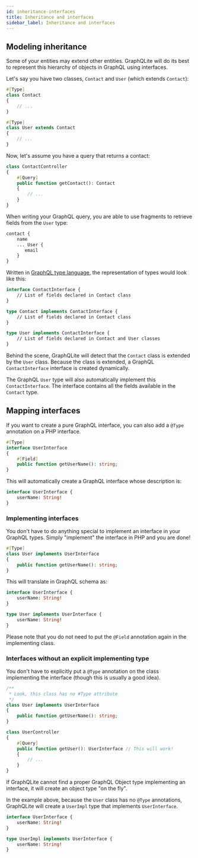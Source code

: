 ```yaml
---
id: inheritance-interfaces
title: Inheritance and interfaces
sidebar_label: Inheritance and interfaces
---
```



## Modeling inheritance

Some of your entities may extend other entities. GraphQLite will do its best to represent this hierarchy of objects in GraphQL using interfaces.

Let's say you have two classes, `Contact` and `User` (which extends `Contact`):


```php
#[Type]
class Contact
{
    // ...
}

#[Type]
class User extends Contact
{
    // ...
}
```

Now, let's assume you have a query that returns a contact:


```php
class ContactController
{
    #[Query]
    public function getContact(): Contact
    {
        // ...
    }
}
```

When writing your GraphQL query, you are able to use fragments to retrieve fields from the `User` type:

```graphql
contact {
    name
    ... User {
       email
    }
}
```

Written in [GraphQL type language](https://graphql.org/learn/schema/#type-language), the representation of types
would look like this:

```graphql
interface ContactInterface {
    // List of fields declared in Contact class
}

type Contact implements ContactInterface {
    // List of fields declared in Contact class
}

type User implements ContactInterface {
    // List of fields declared in Contact and User classes
}
```

Behind the scene, GraphQLite will detect that the `Contact` class is extended by the `User` class.
Because the class is extended, a GraphQL `ContactInterface` interface is created dynamically.

The GraphQL `User` type will also automatically implement this `ContactInterface`. The interface contains all the fields
available in the `Contact` type.

## Mapping interfaces

If you want to create a pure GraphQL interface, you can also add a `@Type` annotation on a PHP interface.


```php
#[Type]
interface UserInterface
{
    #[Field]
    public function getUserName(): string;
}
```

This will automatically create a GraphQL interface whose description is:

```graphql
interface UserInterface {
    userName: String!
}
```

### Implementing interfaces

You don't have to do anything special to implement an interface in your GraphQL types.
Simply "implement" the interface in PHP and you are done!


```php
#[Type]
class User implements UserInterface
{
    public function getUserName(): string;
}
```

This will translate in GraphQL schema as:

```graphql
interface UserInterface {
    userName: String!
}

type User implements UserInterface {
    userName: String!
}
```

Please note that you do not need to put the `@Field` annotation again in the implementing class.

### Interfaces without an explicit implementing type

You don't have to explicitly put a `@Type` annotation on the class implementing the interface (though this
is usually a good idea).



```php
/**
 * Look, this class has no #Type attribute
 */
class User implements UserInterface
{
    public function getUserName(): string;
}
```

```php
class UserController
{
    #[Query]
    public function getUser(): UserInterface // This will work!
    {
        // ...
    }
}
```

<div class="alert alert--info">If GraphQLite cannot find a proper GraphQL Object type implementing an interface, it
will create an object type "on the fly".</div>

In the example above, because the `User` class has no `@Type` annotations, GraphQLite will
create a `UserImpl` type that implements `UserInterface`.

```graphql
interface UserInterface {
    userName: String!
}

type UserImpl implements UserInterface {
    userName: String!
}
```
